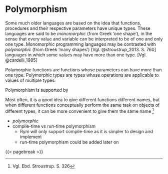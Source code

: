 # Polymorphism

Some much older languages are based on the idea that functions, procedures and their respective parameters have unique types.
These languages are said to be _monomorphic_ (from Greek 'one shape'),
in the sense that every value and variable can be interpreted to be of one and only one type.
Monomorphic programming languages may be contrasted with _polymorphic_ (from Greek ‘many shapes’) [Vgl. @stroustrup_2013. S. 760]
languages in which some values may have more than one type. [Vgl. @cardelli_1985]

Polymorphic functions are functions whose parameters can have more than one type.
Polymorphic types are types whose operations are applicable to values of multiple types.

Polymorphism is supported by

Most often, it is a good idea to give different functions different names,
but when different functions conceptually perform the same task on objects of different types,
it can be more convenient to give them the same name ^[Vgl. Ebd. Stroustrup. S. 326]

- _polymorphic_
- compile-time vs run-time polymorphism
  - Rym will only support compile-time as it is simpler to design and implement
  - run-time polymorphism could be added later on

{{< pagebreak >}}
